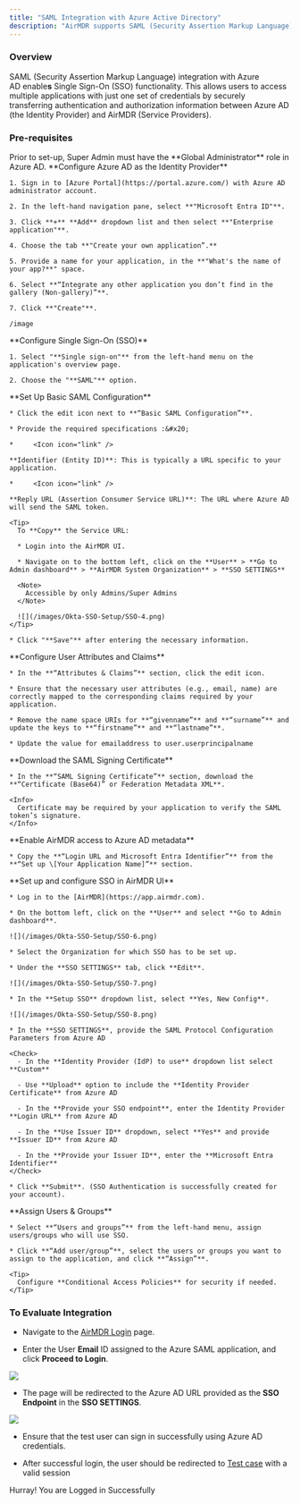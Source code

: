 ```yaml
---
title: "SAML Integration with Azure Active Directory"
description: "AirMDR supports SAML (Security Assertion Markup Language) integration with Azure AD to enable Single Sign-On (SSO) functionality to authenticate users for access to the AirMDR UI."
---
```


### Overview

SAML (Security Assertion Markup Language) integration with Azure AD enable**s** Single Sign-On (SSO) functionality. This allows users to access multiple applications with just one set of credentials by securely transferring authentication and authorization information between Azure AD (the Identity Provider) and AirMDR (Service Providers).

### Pre-requisites

<Tip>
  Prior to set-up, Super Admin must have the **Global Administrator** role in Azure AD.
</Tip>

<Steps>
  <Step title="Step 1">
    **Configure Azure AD as the Identity Provider**

    1. Sign in to [Azure Portal](https://portal.azure.com/) with Azure AD administrator account.

    2. In the left-hand navigation pane, select **"Microsoft Entra ID"**.

    3. Click **+** **Add** dropdown list and then select **"Enterprise application"**.

    4. Choose the tab **"Create your own application”.**

    5. Provide a name for your application, in the **"What's the name of your app?**" space.

    6. Select **“Integrate any other application you don’t find in the gallery (Non-gallery)”**.

    7. Click **"Create"**.

    /image
  </Step>

  <Step title="Step 2">
    **Configure Single Sign-On (SSO)**

    1. Select "**Single sign-on"** from the left-hand menu on the application's overview page.

    2. Choose the "**SAML"** option.
  </Step>

  <Step title="Step 3">
    **Set Up Basic SAML Configuration**

    * Click the edit icon next to **“Basic SAML Configuration”**.

    * Provide the required specifications :&#x20;

    *     <Icon icon="link" />

    **Identifier (Entity ID)**: This is typically a URL specific to your application.

    *     <Icon icon="link" />

    **Reply URL (Assertion Consumer Service URL)**: The URL where Azure AD will send the SAML token.

    <Tip>
      To **Copy** the Service URL:

      * Login into the AirMDR UI.

      * Navigate on to the bottom left, click on the **User** > **Go to Admin dashboard** > **AirMDR System Organization** > **SSO SETTINGS**

      <Note>
        Accessible by only Admins/Super Admins
      </Note>

      ![](/images/Okta-SSO-Setup/SSO-4.png)
    </Tip>

    * Click "**Save"** after entering the necessary information.
  </Step>

  <Step title="Step 4">
    **Configure User Attributes and Claims**

    * In the **“Attributes & Claims”** section, click the edit icon.

    * Ensure that the necessary user attributes (e.g., email, name) are correctly mapped to the corresponding claims required by your application.

    * Remove the name space URIs for **“givenname”** and **“surname”** and update the keys to **“firstname”** and **“lastname”**.

    * Update the value for emailaddress to user.userprincipalname
  </Step>

  <Step title="Step 5">
    **Download the SAML Signing Certificate**

    * In the **“SAML Signing Certificate”** section, download the **“Certificate (Base64)” or Federation Metadata XML**.

    <Info>
      Certificate may be required by your application to verify the SAML token’s signature.
    </Info>
  </Step>

  <Step title="Step 6">
    **Enable AirMDR access to Azure AD metadata**

    * Copy the **“Login URL and Microsoft Entra Identifier”** from the **“Set up \[Your Application Name]”** section.
  </Step>

  <Step title="Step 7">
    **Set up and configure SSO in AirMDR UI**

    * Log in to the [AirMDR](https://app.airmdr.com).

    * On the bottom left, click on the **User** and select **Go to Admin dashboard**.

    ![](/images/Okta-SSO-Setup/SSO-6.png)

    * Select the Organization for which SSO has to be set up.

    * Under the **SSO SETTINGS** tab, click **Edit**.

    ![](/images/Okta-SSO-Setup/SSO-7.png)

    * In the **Setup SSO** dropdown list, select **Yes, New Config**.

    ![](/images/Okta-SSO-Setup/SSO-8.png)

    * In the **SSO SETTINGS**, provide the SAML Protocol Configuration Parameters from Azure AD

    <Check>
      - In the **Identity Provider (IdP) to use** dropdown list select **Custom**

      - Use **Upload** option to include the **Identity Provider Certificate** from Azure AD

      - In the **Provide your SSO endpoint**, enter the Identity Provider **Login URL** from Azure AD

      - In the **Use Issuer ID** dropdown, select **Yes** and provide **Issuer ID** from Azure AD

      - In the **Provide your Issuer ID**, enter the **Microsoft Entra Identifier**
    </Check>

    * Click **Submit**. (SSO Authentication is successfully created for your account).
  </Step>

  <Step title="Step 8">
    **Assign Users & Groups**

    * Select **“Users and groups”** from the left-hand menu, assign users/groups who will use SSO.

    * Click **“Add user/group”**, select the users or groups you want to assign to the application, and click **“Assign”**.

    <Tip>
      Configure **Conditional Access Policies** for security if needed.
    </Tip>
  </Step>
</Steps>

### To Evaluate Integration

* Navigate to the [AirMDR Login](https://app.airmdr.com) page.

* Enter the User **Email** ID assigned to the Azure SAML application, and click **Proceed to Login**.

![](/images/Okta-SSO-Setup/SSO-10.png)

* The page will be redirected to the Azure AD URL provided as the **SSO Endpoint** in the **SSO SETTINGS**.

![](/images/Okta-SSO-Setup/SSO-11.png)

* Ensure that the test user can sign in successfully using Azure AD credentials.

* After successful login, the user should be redirected to [Test case](https://test-darryl.airmdr.com/casesv2) with a valid session

<Frame as="div">
  <Icon icon="rocket-launch" />  Hurray! You are Logged in Successfully
</Frame>